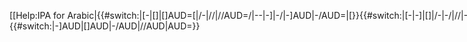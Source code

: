 <includeonly><span class="IPA" style="white-space:nowrap">[[Help:IPA for Arabic|{{#switch:{{{1}}}|[-|[]|[]AUD=[|/-|//|//AUD=/|--|-]|-/|-]AUD|-/AUD=|[}}{{#switch:{{{1|}}}|[-|-]|[]|/-|-/|//|--|-]AUD|[]AUD|-/AUD|//AUD|AUD=|{{C-ar|{{{1}}}}}}}{{#if:{{{2|}}}|{{#switch:{{{1|}}}|-]AUD|[]AUD|-/AUD|//AUD|AUD=|{{C-ar|{{{2|}}}}}}}}}{{#if:{{{3|}}}|{{C-ar|{{{3}}}}}}}{{#if:{{{4|}}}|{{C-ar|{{{4}}}}}}}{{#if:{{{5|}}}|{{C-ar|{{{5}}}}}}}{{#if:{{{6|}}}|{{C-ar|{{{6}}}}}}}{{#if:{{{7|}}}|{{C-ar|{{{7}}}}}}}{{#if:{{{8|}}}|{{C-ar|{{{8}}}}}}}{{#if:{{{9|}}}|{{C-ar|{{{9}}}}}}}{{#if:{{{10|}}}|{{C-ar|{{{10}}}}}}}{{#if:{{{11|}}}|{{C-ar|{{{11}}}}}}}{{#if:{{{12|}}}|{{C-ar|{{{12}}}}}}}{{#if:{{{13|}}}|{{C-ar|{{{13}}}}}}}{{#if:{{{14|}}}|{{C-ar|{{{14}}}}}}}{{#if:{{{15|}}}|{{C-ar|{{{15}}}}}}}{{#if:{{{16|}}}|{{C-ar|{{{16}}}}}}}{{#if:{{{17|}}}|{{C-ar|{{{17}}}}}}}{{#if:{{{18|}}}|{{C-ar|{{{18}}}}}}}{{#if:{{{19|}}}|{{C-ar|{{{19}}}}}}}{{#if:{{{20|}}}|{{C-ar|{{{20}}}}}}}{{#if:{{{21|}}}|{{C-ar|{{{21}}}}}}}{{#if:{{{22|}}}|{{C-ar|{{{22}}}}}}}{{#if:{{{23|}}}|{{C-ar|{{{23}}}}}}}{{#if:{{{24|}}}|{{C-ar|{{{24}}}}}}}{{#if:{{{25|}}}|{{C-ar|{{{25}}}}}}}{{#if:{{{26|}}}|{{C-ar|{{{26}}}}}}}{{#if:{{{27|}}}|{{C-ar|{{{27}}}}}}}{{#if:{{{28|}}}|{{C-ar|{{{28}}}}}}}{{#if:{{{29|}}}|{{C-ar|{{{29}}}}}}}{{#if:{{{30|}}}|{{C-ar|{{{30}}}}}}}{{#if:{{{31|}}}|{{C-ar|{{{31}}}}}}}{{#if:{{{32|}}}|{{C-ar|{{{32}}}}}}}{{#if:{{{33|}}}|{{C-ar|{{{33}}}}}}}{{#if:{{{34|}}}|{{C-ar|{{{34}}}}}}}{{#if:{{{35|}}}|{{C-ar|{{{35}}}}}}}{{#if:{{{36|}}}|{{C-ar|{{{36}}}}}}}{{#if:{{{37|}}}|{{C-ar|{{{37}}}}}}}{{#if:{{{38|}}}|{{C-ar|{{{38}}}}}}}{{#if:{{{39|}}}|{{C-ar|{{{39}}}}}}}{{#if:{{{40|}}}|{{C-ar|{{{40}}}}}}}{{#if:{{{41|}}}|{{C-ar|{{{41}}}}}}}{{#if:{{{42|}}}|{{C-ar|{{{42}}}}}}}{{#if:{{{43|}}}|{{C-ar|{{{43}}}}}}}{{#if:{{{44|}}}|{{C-ar|{{{44}}}}}}}{{#if:{{{45|}}}|{{C-ar|{{{45}}}}}}}{{#if:{{{46|}}}|{{C-ar|{{{46}}}}}}}{{#if:{{{47|}}}|{{C-ar|{{{47}}}}}}}{{#if:{{{48|}}}|{{C-ar|{{{48}}}}}}}{{#if:{{{49|}}}|{{C-ar|{{{49}}}}}}}{{#if:{{{50|}}}|{{C-ar|{{{50}}}}}}}{{#switch:{{{1}}}|-]|[]|-]AUD|[]AUD=]|-/|//|\/AUD|//AUD=/|--|[-|/-=|]}}]]</span>{{#switch:{{{1}}}|-]AUD|[]AUD|-/AUD|//AUD|AUD={{IPA audio link|{{{2}}} }}}}</includeonly><noinclude>
{{documentation}}
</noinclude>